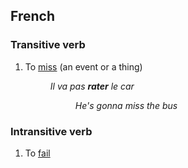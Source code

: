 ==French==

===Transitive verb===
{{fr-conj-er|rat|avoir}}
# To [[miss]] (an event or a thing)
#:''Il va pas '''rater''' le car''
#::''He's gonna miss the bus''

===Intransitive verb===
# To [[fail]]
